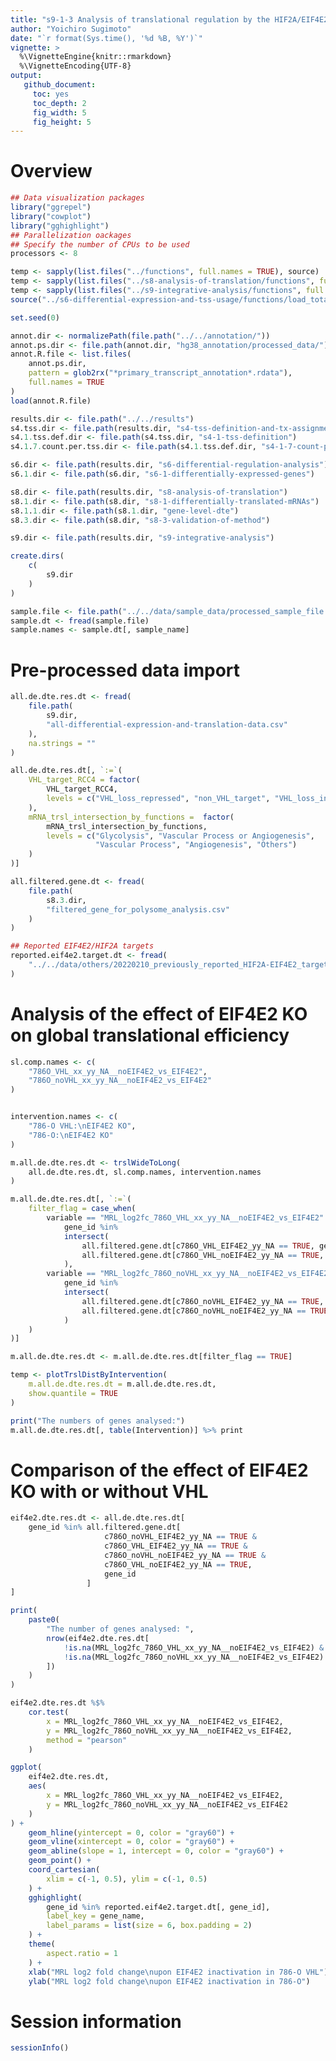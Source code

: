```yaml
---
title: "s9-1-3 Analysis of translational regulation by the HIF2A/EIF4E2 axis"
author: "Yoichiro Sugimoto"
date: "`r format(Sys.time(), '%d %B, %Y')`"
vignette: >
  %\VignetteEngine{knitr::rmarkdown}
  %\VignetteEncoding{UTF-8}
output:
   github_document:
     toc: yes
     toc_depth: 2
     fig_width: 5
     fig_height: 5
---
```



# Overview


```r

## Data visualization packages
library("ggrepel")
library("cowplot")
library("gghighlight")
## Parallelization oackages
## Specify the number of CPUs to be used
processors <- 8

temp <- sapply(list.files("../functions", full.names = TRUE), source)
temp <- sapply(list.files("../s8-analysis-of-translation/functions", full.names = TRUE), source, chdir = TRUE)
temp <- sapply(list.files("../s9-integrative-analysis/functions", full.names = TRUE), source)
source("../s6-differential-expression-and-tss-usage/functions/load_total_analysis_results.R", chdir = TRUE)

set.seed(0)

```


```r

annot.dir <- normalizePath(file.path("../../annotation/"))
annot.ps.dir <- file.path(annot.dir, "hg38_annotation/processed_data/")
annot.R.file <- list.files(
    annot.ps.dir,
    pattern = glob2rx("*primary_transcript_annotation*.rdata"),
    full.names = TRUE
)
load(annot.R.file)

results.dir <- file.path("../../results")
s4.tss.dir <- file.path(results.dir, "s4-tss-definition-and-tx-assignment")
s4.1.tss.def.dir <- file.path(s4.tss.dir, "s4-1-tss-definition")
s4.1.7.count.per.tss.dir <- file.path(s4.1.tss.def.dir, "s4-1-7-count-per-tss") 

s6.dir <- file.path(results.dir, "s6-differential-regulation-analysis")
s6.1.dir <- file.path(s6.dir, "s6-1-differentially-expressed-genes")

s8.dir <- file.path(results.dir, "s8-analysis-of-translation")
s8.1.dir <- file.path(s8.dir, "s8-1-differentially-translated-mRNAs")
s8.1.1.dir <- file.path(s8.1.dir, "gene-level-dte")
s8.3.dir <- file.path(s8.dir, "s8-3-validation-of-method")

s9.dir <- file.path(results.dir, "s9-integrative-analysis")

create.dirs(
    c(
        s9.dir
    )
)

sample.file <- file.path("../../data/sample_data/processed_sample_file.csv")
sample.dt <- fread(sample.file)
sample.names <- sample.dt[, sample_name]

```

# Pre-processed data import


```r

all.de.dte.res.dt <- fread(
    file.path(
        s9.dir,
        "all-differential-expression-and-translation-data.csv"
    ),
    na.strings = ""
)

all.de.dte.res.dt[, `:=`(
    VHL_target_RCC4 = factor(
        VHL_target_RCC4,
        levels = c("VHL_loss_repressed", "non_VHL_target", "VHL_loss_induced")
    ),
    mRNA_trsl_intersection_by_functions =  factor(
        mRNA_trsl_intersection_by_functions,
        levels = c("Glycolysis", "Vascular Process or Angiogenesis",
                   "Vascular Process", "Angiogenesis", "Others")
    )
)]

all.filtered.gene.dt <- fread(
    file.path(
        s8.3.dir,
        "filtered_gene_for_polysome_analysis.csv"
    )
)

## Reported EIF4E2/HIF2A targets
reported.eif4e2.target.dt <- fread(
    "../../data/others/20220210_previously_reported_HIF2A-EIF4E2_target_genes.csv"
)

```

# Analysis of the effect of EIF4E2 KO on global translational efficiency


```r

sl.comp.names <- c(
    "786O_VHL_xx_yy_NA__noEIF4E2_vs_EIF4E2",
    "786O_noVHL_xx_yy_NA__noEIF4E2_vs_EIF4E2"
)


intervention.names <- c(
    "786-O VHL:\nEIF4E2 KO",
    "786-O:\nEIF4E2 KO"
)

m.all.de.dte.res.dt <- trslWideToLong(
    all.de.dte.res.dt, sl.comp.names, intervention.names
)

m.all.de.dte.res.dt[, `:=`(
    filter_flag = case_when(
        variable == "MRL_log2fc_786O_VHL_xx_yy_NA__noEIF4E2_vs_EIF4E2" ~
            gene_id %in%
            intersect(
                all.filtered.gene.dt[c786O_VHL_EIF4E2_yy_NA == TRUE, gene_id],
                all.filtered.gene.dt[c786O_VHL_noEIF4E2_yy_NA == TRUE, gene_id]
            ),
        variable == "MRL_log2fc_786O_noVHL_xx_yy_NA__noEIF4E2_vs_EIF4E2" ~
            gene_id %in%
            intersect(
                all.filtered.gene.dt[c786O_noVHL_EIF4E2_yy_NA == TRUE, gene_id],
                all.filtered.gene.dt[c786O_noVHL_noEIF4E2_yy_NA == TRUE, gene_id]
            )
    )
)]

m.all.de.dte.res.dt <- m.all.de.dte.res.dt[filter_flag == TRUE]

temp <- plotTrslDistByIntervention(
    m.all.de.dte.res.dt = m.all.de.dte.res.dt,
    show.quantile = TRUE
)

print("The numbers of genes analysed:")
m.all.de.dte.res.dt[, table(Intervention)] %>% print

```

# Comparison of the effect of EIF4E2 KO with or without VHL


```r

eif4e2.dte.res.dt <- all.de.dte.res.dt[
    gene_id %in% all.filtered.gene.dt[
                     c786O_noVHL_EIF4E2_yy_NA == TRUE &
                     c786O_VHL_EIF4E2_yy_NA == TRUE &
                     c786O_noVHL_noEIF4E2_yy_NA == TRUE &
                     c786O_VHL_noEIF4E2_yy_NA == TRUE,
                     gene_id
                 ]
]

print(
    paste0(
        "The number of genes analysed: ",
        nrow(eif4e2.dte.res.dt[
            !is.na(MRL_log2fc_786O_VHL_xx_yy_NA__noEIF4E2_vs_EIF4E2) &
            !is.na(MRL_log2fc_786O_noVHL_xx_yy_NA__noEIF4E2_vs_EIF4E2)
        ])
    )
)

eif4e2.dte.res.dt %$%
    cor.test(
        x = MRL_log2fc_786O_VHL_xx_yy_NA__noEIF4E2_vs_EIF4E2,
        y = MRL_log2fc_786O_noVHL_xx_yy_NA__noEIF4E2_vs_EIF4E2,
        method = "pearson"
    )

ggplot(
    eif4e2.dte.res.dt,
    aes(
        x = MRL_log2fc_786O_VHL_xx_yy_NA__noEIF4E2_vs_EIF4E2,
        y = MRL_log2fc_786O_noVHL_xx_yy_NA__noEIF4E2_vs_EIF4E2
    )
) +
    geom_hline(yintercept = 0, color = "gray60") +
    geom_vline(xintercept = 0, color = "gray60") +
    geom_abline(slope = 1, intercept = 0, color = "gray60") +
    geom_point() +
    coord_cartesian(
        xlim = c(-1, 0.5), ylim = c(-1, 0.5)
    ) +
    gghighlight(
        gene_id %in% reported.eif4e2.target.dt[, gene_id],
        label_key = gene_name,
        label_params = list(size = 6, box.padding = 2)
    ) +
    theme(
        aspect.ratio = 1
    ) +
    xlab("MRL log2 fold change\nupon EIF4E2 inactivation in 786-O VHL") +
    ylab("MRL log2 fold change\nupon EIF4E2 inactivation in 786-O")


```


# Session information


```r

sessionInfo()

```
